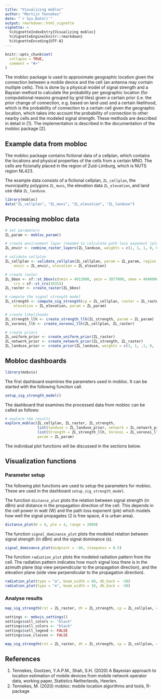 ```yaml
---
title: "Visualizing mobloc"
author: "Martijn Tennekes"
date: "`r Sys.Date()`"
output: rmarkdown::html_vignette
vignette: >
  %\VignetteIndexEntry{Visualizing mobloc}
  %\VignetteEngine{knitr::rmarkdown}
  %\VignetteEncoding{UTF-8}
---
```


```r
knitr::opts_chunk$set(
  collapse = TRUE,
  comment = "#>"
)
```

The mobloc package is used to approximate geographic location given the connection between a mobile device and the cell (an antenna may contain multiple cells). This is done by a physical model of signal strength and a Baysian method to calculate the probability per geographic location (for computational reasons grouped by grid tiles) given a certain prior (i.e. the prior change of connection, e.g. based on land use) and a certain likelihood, which is the probability of connection to a certain cell given the geographic location, which takes into account the probability of connection to other nearby cells and the modeled signal strength. These methods are described in detail in [1]. The implementation is described in the documentation of the mobloc package [2].


## Example data from mobloc

The mobloc package contains fictional data of a cellplan, which contains the locations and physical properties of the cells from a certain MNO. The cells are ficionally placed in the region of Zuid-Limburg, which is NUTS region NL423.

The example data consists of a fictional cellplan, `ZL_cellplan`, the municipality polygons `ZL_muni`, the elevation data `ZL_elevation`, and land use data `ZL_landuse`.


```r
library(mobloc)
data("ZL_cellplan", "ZL_muni", "ZL_elevation", "ZL_landuse")
```



## Processing mobloc data

```r
# set parameters
ZL_param <- mobloc_param()

# create environment layer (needed to calculate path loss exponent (ple))
ZL_envir <- combine_raster_layers(ZL_landuse, weights = c(1, 1, 1, 0, 0))

# validate cellplan
ZL_cellplan <- validate_cellplan(ZL_cellplan, param = ZL_param, region = ZL_muni,
    envir = ZL_envir, elevation = ZL_elevation)

# create raster
ZL_bbox <- sf::st_bbox(c(xmin = 4012000, ymin = 3077000, xmax = 4048000, ymax = 3117000),
    crs = sf::st_crs(3035))
ZL_raster <- create_raster(ZL_bbox)

# compute the signal strength model
ZL_strength <- compute_sig_strength(cp = ZL_cellplan, raster = ZL_raster,
    elevation = ZL_elevation, param = ZL_param)

# create likelihoods
ZL_strength_llh <- create_strength_llh(ZL_strength, param = ZL_param)
ZL_voronoi_llh <- create_voronoi_llh(ZL_cellplan, ZL_raster)

# create priors
ZL_uniform_prior <- create_uniform_prior(ZL_raster)
ZL_network_prior <- create_network_prior(ZL_strength, ZL_raster)
ZL_landuse_prior <- create_prior(ZL_landuse, weights = c(1, 1, .1, 0, .5))
```

## Mobloc dashboards

```r
library(mobvis)
```

The first dashboard examines the parameters used in mobloc. It can be started with the following function call.

```r
setup_sig_strength_model()
```

The dashboard that examines the processed data from mobloc can be called as follows:

```r
# explore the results
explore_mobloc(ZL_cellplan, ZL_raster, ZL_strength,
               list(landuse = ZL_landuse_prior, network = ZL_network_prior, uniform = ZL_uniform_prior),
               list(Strength = ZL_strength_llh, Voronoi = ZL_voronoi_llh),
               param = ZL_param)
```

The individual plot functions will be discussed in the sections below.


## Visualization functions

### Parameter setup

The following plot functions are used to setup the parameters for mobloc. These are used in the dashboard `setup_sig_strength_model`.

The function `distance_plot` plots the relation between signal strength (in dBm) and distance in the propagation direction of the cell. This depends in the cell power in watt (W) and the path loss exponent (ple) which models how well the signal propagates (2 is free space, 4 is urban area).

```r
distance_plot(W = 4, ple = 4, range = 2000)
```

The function `signal_dominance_plot` plots the modeled relation between signal strength (in dBm) and the signal dominance (s).

```r
signal_dominance_plot(midpoint = -90, steepness = 0.5)
```

The function `radiation_plot` plots the modeled radiation pattern from the cell. The radiation pattern indicates how much signal loss there is in the azimuth plane (top view perpendicular to the propagation direction), and the elevation plane (side view perpendicular to the propagation direction).

```r
radiation_plot(type = "a", beam_width = 60, db_back = -30)
radiation_plot(type = "e", beam_width = 10, db_back = -30)
```


### Analyse results

```r
map_sig_strength(rst = ZL_raster, dt = ZL_strength, cp = ZL_cellplan, cells = "BEE_150_N1", region = ZL_muni, type = "s", interactive = FALSE)
```

```r
settings <- mobvis_settings()
settings$cell_colors <- "black"
settings$cell_colors <- "black"
settings$cell_legend <- FALSE
settings$use_classes <- FALSE

map_sig_strength(rst = ZL_raster, dt = ZL_strength, cp = ZL_cellplan, cells = "BEE_150_N1", region = ZL_muni, type = "s", interactive = FALSE, settings = settings)
```




## References

1. Tennekes, Gootzen, Y.A.P.M., Shah, S.H. (2020) A Bayesian approach to location estimation of mobile devices from mobile network operator data, working paper, Statistics Netherlands, Heerlen.
2. Tennekes, M. (2020) mobloc: mobile location algorithms and tools, R-package

